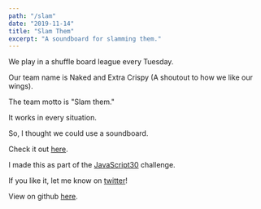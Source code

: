 ```yaml
---
path: "/slam"
date: "2019-11-14"
title: "Slam Them"
excerpt: "A soundboard for slamming them."
---
```


We play in a shuffle board league every Tuesday. 

Our team name is Naked and Extra Crispy (A shoutout to how we like our wings).

The team motto is "Slam them."

It works in every situation.

So, I thought we could use a soundboard.

Check it out [here](http://slam.makoncline.com).

I made this as part of the [JavaScript30](https://javascript30.com/) challenge.

If you like it, let me know on [twitter](https://twitter.com/makoncline)!

View on github [here](https://github.com/makoncline/slamThem).


